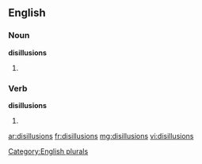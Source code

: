 ==English==

===Noun===
'''disillusions'''

# {{plural of |[[disillusion]]}}

===Verb===
'''disillusions'''

# {{third-person singular of|[[disillusion]]}}

[[Category:English plurals]]

[[ar:disillusions]]
[[fr:disillusions]]
[[mg:disillusions]]
[[vi:disillusions]]